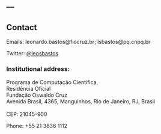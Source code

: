 ---
---

## Contact

Emails: leonardo.bastos@fiocruz.br; lsbastos@pq.cnpq.br

Twitter: [@leosbastos](http://twitter.com/leosbastos)


### Institutional address:

Programa de Computação Científica, <br>
Residência Oficial <br>
Fundação Oswaldo Cruz <br>
Avenida Brasil, 4365, Manguinhos, Rio de Janeiro, RJ, Brasil <br><br>
CEP: 21045-900<br>


Phone: +55 21 3836 1112

